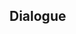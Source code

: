 {{Genius Invokation TCG Stage
|type         = Serious Showdown
|character    = Eula
|group        = Invitation Board
|requirement  = 7
|introduction = "Haha. If you lose too easily, I'm going to have to mark that down for vengeance as well."<br />{{Color|bp|Special Rule: "Eula" starts with the Talent Card "Wellspring of War-Lust" equipped.}}
|objective_1  = Achieve victory
|reward_1     = Lucky Coin*1000
|lineup       = Eula;Diluc;Noelle
|action       = Wellspring of War-Lust;Wellspring of War-Lust;Broken Rime's Echo;Broken Rime's Echo;White Iron Greatsword;White Iron Greatsword;Sacrificial Greatsword;Sacrificial Greatsword;Wolf's Gravestone;Wolf's Gravestone;Wagner;Wagner;I Haven't Lost Yet!;I Haven't Lost Yet!;Liu Su;Liu Su;Ellin;Ellin;Timmie;Timmie;Changing Shifts;Changing Shifts;Jueyun Guoba;Jueyun Guoba;Northern Smoked Chicken;Northern Smoked Chicken;Chang the Ninth;Chang the Ninth;Starsigns;Starsigns;
}}

==Dialogue==
{{Transclude|Genius Invokation TCG/Stage/Eula|Serious Showdown}}
